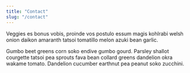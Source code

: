 ```yaml
---
title: "Contact"
slug: "/contact"
---
```

Veggies es bonus vobis, proinde vos postulo essum magis kohlrabi welsh onion daikon amaranth tatsoi tomatillo melon azuki bean garlic.

Gumbo beet greens corn soko endive gumbo gourd. Parsley shallot courgette tatsoi pea sprouts fava bean collard greens dandelion okra wakame tomato. Dandelion cucumber earthnut pea peanut soko zucchini.